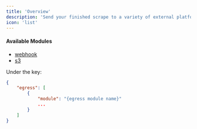 ```yaml
---
title: 'Overview'
description: 'Send your finished scrape to a variety of external platforms'
icon: 'list'
---
```


#### Available Modules
- [webhook](/pipeline/egress/webhook)
- [s3](/pipeline/egress/s3)

Under the key:
```json
{
    "egress": [
        {
            "module": "{egress module name}"
            ...
        }
    ]
}
```